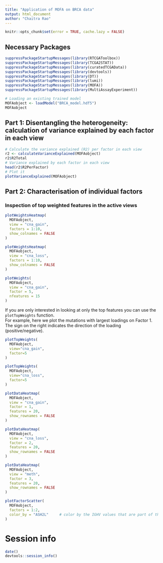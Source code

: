 ```yaml
---
title: "Application of MOFA on BRCA data"
output: html_document
author: "Chaitra Rao"
---
```


```r
knitr::opts_chunk$set(error = TRUE, cache.lazy = FALSE)
```

## Necessary Packages

```r
suppressPackageStartupMessages(library(RTCGAToolbox))
suppressPackageStartupMessages(library(TCGA2STAT))
suppressPackageStartupMessages(library(curatedTCGAData))
suppressPackageStartupMessages(library(devtools))
suppressPackageStartupMessages(library(DT))
suppressPackageStartupMessages(library(lumi))
suppressPackageStartupMessages(library(MOFA))
suppressPackageStartupMessages(library(MultiAssayExperiment))
```


```r
# Loading an existing trained model
MOFAobject <- loadModel("BRCA_model.hdf5")
MOFAobject
```

## Part 1: Disentangling the heterogeneity: calculation of variance explained by each factor in each view

```r
# Calculate the variance explained (R2) per factor in each view 
r2 <- calculateVarianceExplained(MOFAobject)
r2$R2Total
# Variance explained by each factor in each view
head(r2$R2PerFactor)
# Plot it
plotVarianceExplained(MOFAobject)
```

## Part 2: Characterisation of individual factors
### Inspection of top weighted features in the active views

```r
plotWeightsHeatmap(
  MOFAobject, 
  view = "cna_gain", 
  factors = 1:10,
  show_colnames = FALSE
)
```

```r
plotWeightsHeatmap(
  MOFAobject, 
  view = "cna_loss", 
  factors = 1:10,
  show_colnames = FALSE
)
```

```r
plotWeights(
  MOFAobject, 
  view = "cna_gain", 
  factor = 5, 
  nfeatures = 15
)
```


If you are only interested in looking at only the top features you can use the `plotTopWeights` function.  
For example, here we plot the mutations with largest loadings on Factor 1. The sign on the right indicates the direction of the loading (positive/negative).
```r
plotTopWeights(
  MOFAobject, 
  view="cna_gain", 
  factor=5
)
```

```r
plotTopWeights(
  MOFAobject, 
  view="cna_loss", 
  factor=5
)
```


```r
plotDataHeatmap(
  MOFAobject, 
  view = "cna_gain", 
  factor = 1, 
  features = 20, 
  show_rownames = FALSE
)
```

```r
plotDataHeatmap(
  MOFAobject, 
  view = "cna_loss", 
  factor = 2, 
  features = 20, 
  show_rownames = FALSE
)
```

```r
plotDataHeatmap(
  MOFAobject, 
  view = "meth", 
  factor = 3, 
  features = 20, 
  show_rownames = FALSE
)
```

```r
plotFactorScatter(
  MOFAobject,
  factors = 1:2,
  color_by = "ASH2L"     # color by the IGHV values that are part of the training data
)
```

# Session info

```r
date()
devtools::session_info()
```
